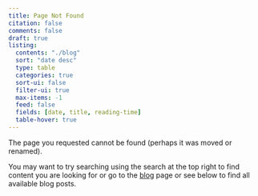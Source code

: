 ```yaml
---
title: Page Not Found
citation: false
comments: false
draft: true
listing:
  contents: "./blog"
  sort: "date desc"
  type: table
  categories: true
  sort-ui: false
  filter-ui: true
  max-items: -1
  feed: false
  fields: [date, title, reading-time]
  table-hover: true
---
```


The page you requested cannot be found (perhaps it was moved or renamed).

You may want to try searching using the search at the top right to find content you are looking for or go to the [blog](./blog) page or see below to find all available blog posts.
